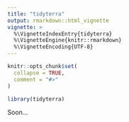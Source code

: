 ```yaml
---
title: "tidyterra"
output: rmarkdown::html_vignette
vignette: >
  %\VignetteIndexEntry{tidyterra}
  %\VignetteEngine{knitr::rmarkdown}
  %\VignetteEncoding{UTF-8}
---
```


```r
knitr::opts_chunk$set(
  collapse = TRUE,
  comment = "#>"
)
```

```r
library(tidyterra)
```


Soon...
